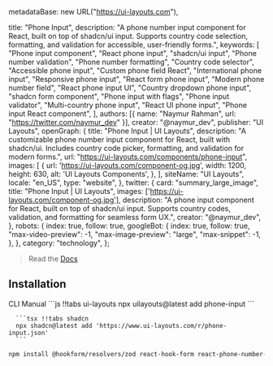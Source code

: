   metadataBase: new URL("https://ui-layouts.com"),

  title: "Phone Input",
  description:
    "A phone number input component for React, built on top of shadcn/ui input. Supports country code selection, formatting, and validation for accessible, user-friendly forms.",
  keywords: [
    "Phone input component",
    "React phone input",
    "shadcn/ui input",
    "Phone number validation",
    "Phone number formatting",
    "Country code selector",
    "Accessible phone input",
    "Custom phone field React",
    "International phone input",
    "Responsive phone input",
    "React form phone input",
    "Modern phone number field",
    "React phone input UI",
    "Country dropdown phone input",
    "shadcn form component",
    "Phone input with flags",
    "Phone input validator",
    "Multi-country phone input",
    "React UI phone input",
    "Phone input React component",
  ],
  authors: [{ name: "Naymur Rahman", url: "https://twitter.com/naymur_dev" }],
  creator: "@naymur_dev",
  publisher: "UI Layouts",
  openGraph: {
    title: "Phone Input | UI Layouts",
    description:
      "A customizable phone number input component for React, built with shadcn/ui. Includes country code picker, formatting, and validation for modern forms.",
    url: "https://ui-layouts.com/components/phone-input",
    images: [
      {
        url: 'https://ui-layouts.com/component-og.jpg',
        width: 1200,
        height: 630,
        alt: 'UI Layouts Components',
      },
    ],
    siteName: "UI Layouts",
    locale: "en_US",
    type: "website",
  },
  twitter: {
    card: "summary_large_image",
    title: "Phone Input | UI Layouts",
    images: ['https://ui-layouts.com/component-og.jpg'],
    description:
      "A phone input component for React, built on top of shadcn/ui input. Supports country codes, validation, and formatting for seamless form UX.",
    creator: "@naymur_dev",
  },
  robots: {
    index: true,
    follow: true,
    googleBot: {
      index: true,
      follow: true,
      "max-video-preview": -1,
      "max-image-preview": "large",
      "max-snippet": -1,
    },
  },
  category: "technology",
};


> Read the [Docs](https://shadcn-phone-input.vercel.app)

<ComponentCodePreview name='phone-input' hasReTrigger isFitheight />

## Installation



<Tabs defaultValue="cli">

<TabsList className='border-b w-full bg-white justify-start dark:bg-neutral-800 h-11'>
  <TabsTrigger value='cli'>CLI</TabsTrigger>
  <TabsTrigger value='manual'>Manual</TabsTrigger>
</TabsList>

  <TabsContent value="cli">
   <CodeWithTabs>
      ```js !!tabs ui-layouts
      npx uilayouts@latest add phone-input
      ```

      ```tsx !!tabs shadcn
      npx shadcn@latest add 'https://www.ui-layouts.com/r/phone-input.json'
      ```

   </CodeWithTabs>
  </TabsContent>
  
  <TabsContent value="manual" manualType>
  
```bash
npm install @hookform/resolvers/zod react-hook-form react-phone-number-input
```

<CodeSnippets name="phone-input" />

</TabsContent>
</Tabs>

